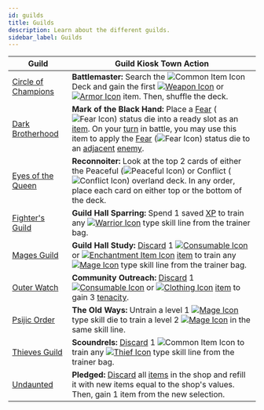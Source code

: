 ```yaml
---
id: guilds
title: Guilds
description: Learn about the different guilds.
sidebar_label: Guilds
---
```


| Guild                                                   | Guild Kiosk Town Action                                                                                                                                                                                                                                                                                                                                                                                                                                                                                |
| ------------------------------------------------------- | ------------------------------------------------------------------------------------------------------------------------------------------------------------------------------------------------------------------------------------------------------------------------------------------------------------------------------------------------------------------------------------------------------------------------------------------------------------------------------------------------------ |
| [Circle of Champions](/docs/guilds/circle-of-champions) | **Battlemaster:** Search the <img src="/icons/common-item.svg" alt="Common Item Icon" class="icon-svg" /> Deck and gain the first [<img src="/icons/weapon.svg" alt="Weapon Icon" class="icon-svg" />](/docs/adventurer/items/types/weapon) or [<img src="/icons/armor.svg" alt="Armor Icon" class="icon-svg" />](/docs/adventurer/items/types/armor) item. Then, shuffle the deck.                                                                                                                    |
| [Dark Brotherhood](/docs/guilds/dark-brotherhood)       | **Mark of the Black Hand:** Place a [Fear](/docs/status-effects/fear) (<img src="/icons/fear.svg" alt="Fear Icon" class="icon-svg" />) status die into a ready slot as an [item](/docs/adventurer/items). On your [turn](/docs/glossary/turn) in battle, you may use this item to apply the [Fear](/docs/status-effects/fear) (<img src="/icons/fear.svg" alt="Fear Icon" class="icon-svg" />) status die to an [adjacent](/docs/glossary/adjacent) [enemy](/docs/glossary/enemy).                     |
| [Eyes of the Queen](/docs/guilds/eyes-of-the-queen)     | **Reconnoiter:** Look at the top 2 cards of either the Peaceful (<img src="/icons/peaceful.svg" alt="Peaceful Icon" class="icon-svg" />) or Conflict (<img src="/icons/conflict.svg" alt="Conflict Icon" class="icon-svg" />) overland deck. In any order, place each card on either top or the bottom of the deck.                                                                                                                                                                                    |
| [Fighter's Guild](/docs/guilds/fighters-guild)          | **Guild Hall Sparring:** Spend 1 saved [XP](/docs/glossary/xp) to train any [<img src="/icons/warrior.svg" alt="Warrior Icon" class="icon-svg" />](/docs/adventurer/skill-lines/warrior) type skill line from the trainer bag.                                                                                                                                                                                                                                                                         |
| [Mages Guild](/docs/guilds/mages-guild)                 | **Guild Hall Study:** [Discard](/docs/glossary/discard) 1 [<img src="/icons/consumable.svg" alt="Consumable Icon" class="icon-svg" />](/docs/adventurer/items/types/consumable) or [<img src="/icons/enchantment.svg" alt="Enchantment Item Icon" class="icon-svg" />](/docs/adventurer/items/types/enchantment) [item](/docs/adventurer/items) to train any [<img src="/icons/mage.svg" alt="Mage Icon" class="icon-svg" />](/docs/adventurer/skill-lines/mage) type skill line from the trainer bag. |
| [Outer Watch](/docs/guilds/outer-watch)                 | **Community Outreach:** [Discard](/docs/glossary/discard) 1 [<img src="/icons/consumable.svg" alt="Consumable Icon" class="icon-svg" />](/docs/adventurer/items/types/consumable) or [<img src="/icons/clothing.svg" alt="Clothing Icon" class="icon-svg" />](/docs/adventurer/items/types/clothing) [item](/docs/adventurer/items) to gain 3 [tenacity](/docs/glossary/tenacity).                                                                                                                     |
| [Psijic Order](/docs/guilds/psijic-order)               | **The Old Ways:** Untrain a level 1 [<img src="/icons/mage.svg" alt="Mage Icon" class="icon-svg" />](/docs/adventurer/skill-lines/mage) type skill die to train a level 2 [<img src="/icons/mage.svg" alt="Mage Icon" class="icon-svg" />](/docs/adventurer/skill-lines/mage) in the same skill line.                                                                                                                                                                                                  |
| [Thieves Guild](/docs/guilds/thieves-guild)             | **Scoundrels:** [Discard](/docs/glossary/discard) 1 <img src="/icons/common-item.svg" alt="Common Item Icon" class="icon-svg" /> to train any [<img src="/icons/thief.svg" alt="Thief Icon" class="icon-svg" />](/docs/adventurer/skill-lines/thief) type skill line from the trainer bag.                                                                                                                                                                                                             |
| [Undaunted](/docs/guilds/undaunted)                     | **Pledged:** [Discard](/docs/glossary/discard) all [items](/docs/adventurer/items) in the shop and refill it with new items equal to the shop's values. Then, gain 1 item from the new selection.                                                                                                                                                                                                                                                                                                      |
